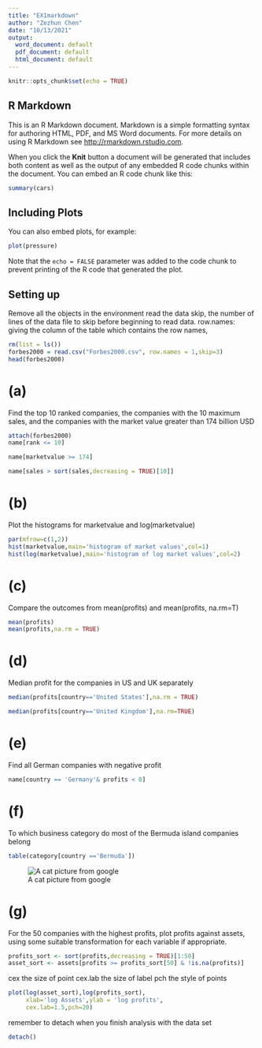 ---
title: "EX1markdown"
author: "Zezhun Chen"
date: "10/13/2021"
output:
  word_document: default
  pdf_document: default
  html_document: default
---

```{r setup, include=FALSE}
knitr::opts_chunk$set(echo = TRUE)
```

## R Markdown

This is an R Markdown document. Markdown is a simple formatting syntax for authoring HTML, PDF, and MS Word documents. For more details on using R Markdown see <http://rmarkdown.rstudio.com>.

When you click the **Knit** button a document will be generated that includes both content as well as the output of any embedded R code chunks within the document. You can embed an R code chunk like this:

```{r cars}
summary(cars)
```

## Including Plots

You can also embed plots, for example:

```{r pressure,echo=FALSE}
plot(pressure)
```

Note that the `echo = FALSE` parameter was added to the code chunk to prevent printing of the R code that generated the plot.

## Setting up
Remove all the objects in the environment
read the data
skip, the number of lines of the data file to skip before beginning to read data.
row.names: giving the column of the table which contains the row names, 
```{r}
rm(list = ls())
forbes2000 = read.csv("Forbes2000.csv", row.names = 1,skip=3)
head(forbes2000)
```

# (a)
Find the top 10 ranked companies, the companies with the 10 maximum sales, and the companies
with the market value greater than 174 billion USD
```{r}
attach(forbes2000)
name[rank <= 10]
```

```{r}
name[marketvalue >= 174]
```

```{r}
name[sales > sort(sales,decreasing = TRUE)[10]]
```

# (b)
Plot the histograms for marketvalue and log(marketvalue)
```{r}
par(mfrow=c(1,2))
hist(marketvalue,main='histogram of market values',col=1)
hist(log(marketvalue),main='histogram of log market values',col=2)
```

# (c)
Compare the outcomes from mean(profits) and mean(profits, na.rm=T)
```{r}
mean(profits)
mean(profits,na.rm = TRUE)
```

# (d)
Median profit for the companies in US and UK separately
```{r}
median(profits[country=='United States'],na.rm = TRUE)
```
```{r}
median(profits[country=='United Kingdom'],na.rm=TRUE)
```

# (e)
Find all German companies with negative profit
```{r}
name[country == 'Germany'& profits < 0]
```

# (f)
To which business category do most of the Bermuda island companies belong
```{r}
table(category[country =='Bermuda'])
```

![A cat picture from google](cat.jpg)

# (g) 
For the 50 companies with the highest profits, plot profits against assets, using some suitable transformation for each variable if appropriate.
```{r}
profits_sort <- sort(profits,decreasing = TRUE)[1:50]
asset_sort <- assets[profits >= profits_sort[50] & !is.na(profits)]
```

cex the size of point
cex.lab the size of label
pch the style of points
```{r}
plot(log(asset_sort),log(profits_sort),
     xlab='log Assets',ylab = 'log profits',
     cex.lab=1.5,pch=20)
```

remember to detach when you finish analysis with the data set
```{r}
detach()
```



